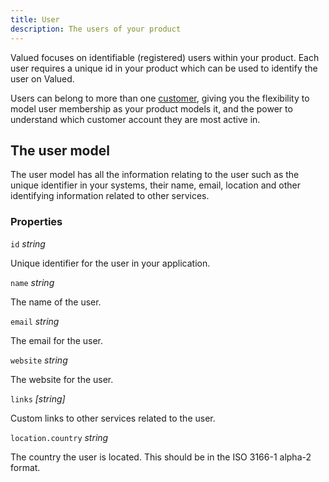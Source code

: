 ```yaml
---
title: User
description: The users of your product
---
```


Valued focuses on identifiable (registered) users within your product. Each user requires a unique id in your product which can be used to identify the user on Valued. 

Users can belong to more than one [customer](/core-resources/customer), giving you the flexibility to model user membership as your product models it, and the power to understand which customer account they are most active in.

## The user model

The user model has all the information relating to the user such as the unique identifier in your systems, their name, email, location and other identifying information related to other services.

### Properties

`id` _string_

Unique identifier for the user in your application.

`name`  _string_

The name of the user.

`email` _string_

The email for the user.

`website` _string_

The website for the user.

`links`  _[string]_

Custom links to other services related to the user.

`location.country`  _string_

The country the user is located. This should be in the ISO 3166-1 alpha-2 format.


